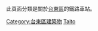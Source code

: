 {{東京都區部行政區劃分類導航|鐵路車站}}
此頁面分類是關於[[台東區|台東區]]的鐵路車站。
{{Commonscat|Train stations in Taito ward}}
[[Category:台東區建築物|Category:台東區建築物]]
[[Category:東京都區部鐵路車站|Taito]]